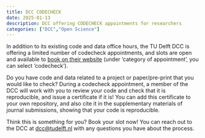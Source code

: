 ```yaml
---
title: DCC CODECHECK
date: 2025-01-13
description: DCC offering CODECHECK appointments for researchers
categories: ["DCC","Open Science"]
---
```


In addition to its existing code and data office hours, the TU Delft DCC is offering a
limited number of codecheck appointments, and slots are open and available to
[book on their website](https://www.tudelft.nl/library/support/library-voor-onderzoekers/onderzoek-starten/dcc/code-data-office-hours)
(under ‘category of appointment’, you can select ‘codecheck’).

Do you have code and data related to a project or paper/pre-print that you would like
to check? During a codecheck appointment, a member of the DCC will work with you to
review your code and check that it is reproducible, and issue a certificate if it is!
You can add this certificate to your own repository, and also cite it in the
supplementary materials of journal submissions, showing that your code is reproducible.

Think this is something for you? Book your slot now! You can reach out to the DCC at
[dcc@tudelft.nl](mailto:dcc@tudelft.nl) with any questions you have about the process.